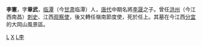 {{Otheruses|李宪}}
'''李憲'''{{BD|762年||829年|catIdx=L李憲}}，字'''章武'''，[[临潭|临潭]]（今[[甘肃|甘肃]]临潭）人，[[唐代|唐代]]中期名將[[李晟_(唐朝)|李晟]]之子。曾任[[洪州_(隋朝)|洪州]]（今江西南昌）[[刺史|刺史]]、江西[[观察使|观察使]]，後又轉任嶺南節度使，死於任上。其墓在今江西[[分宜|分宜]]的大岡山風景區。

{{唐朝人小作品}}
[[Category:岭南节度使|L]]
[[Category:李姓|X]]
[[Category:甘南人|L李]]